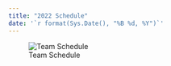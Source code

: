 ```yaml
---
title: "2022 Schedule"
date: '`r format(Sys.Date(), "%B %d, %Y")`'
---
```



![Team Schedule](Images/mudcats_schedule.png)
